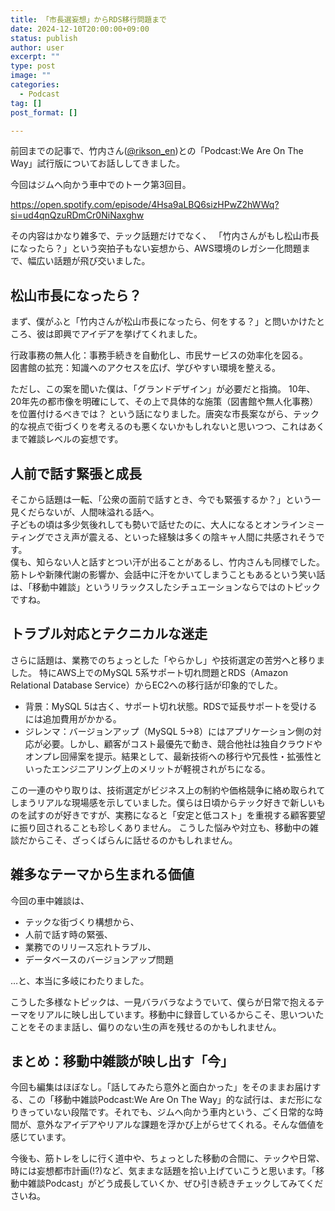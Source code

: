 ```yaml
---
title: 「市長選妄想」からRDS移行問題まで
date: 2024-12-10T20:00:00+09:00
status: publish
author: user
excerpt: ""
type: post
image: ""
categories:
  - Podcast
tag: []
post_format: []

---
```




前回までの記事で、竹内さん([@rikson_en](https://x.com/rikson_en))との「Podcast:We Are On The Way」試行版についてお話ししてきました。  

今回はジムへ向かう車中でのトーク第3回目。  

https://open.spotify.com/episode/4Hsa9aLBQ6sizHPwZ2hWWq?si=ud4qnQzuRDmCr0NiNaxghw

その内容はかなり雑多で、テック話題だけでなく、
「竹内さんがもし松山市長になったら？」という突拍子もない妄想から、AWS環境のレガシー化問題まで、幅広い話題が飛び交いました。

## 松山市長になったら？
まず、僕がふと「竹内さんが松山市長になったら、何をする？」と問いかけたところ、彼は即興でアイデアを挙げてくれました。

行政事務の無人化：事務手続きを自動化し、市民サービスの効率化を図る。  
図書館の拡充：知識へのアクセスを広げ、学びやすい環境を整える。  

ただし、この案を聞いた僕は、「グランドデザイン」が必要だと指摘。
10年、20年先の都市像を明確にして、その上で具体的な施策（図書館や無人化事務）を位置付けるべきでは？ という話になりました。唐突な市長案ながら、テック的な視点で街づくりを考えるのも悪くないかもしれないと思いつつ、これはあくまで雑談レベルの妄想です。

## 人前で話す緊張と成長
そこから話題は一転、「公衆の面前で話すとき、今でも緊張するか？」という一見くだらないが、人間味溢れる話へ。  
子どもの頃は多少気後れしても勢いで話せたのに、大人になるとオンラインミーティングでさえ声が震える、といった経験は多くの陰キャ人間に共感されそうです。  
僕も、知らない人と話すとつい汗が出ることがあるし、竹内さんも同様でした。筋トレや新陳代謝の影響か、会話中に汗をかいてしまうこともあるという笑い話は、「移動中雑談」というリラックスしたシチュエーションならではのトピックですね。

## トラブル対応とテクニカルな迷走
さらに話題は、業務でのちょっとした「やらかし」や技術選定の苦労へと移りました。
特にAWS上でのMySQL 5系サポート切れ問題とRDS（Amazon Relational Database Service）からEC2への移行話が印象的でした。

- 背景：MySQL 5は古く、サポート切れ状態。RDSで延長サポートを受けるには追加費用がかかる。  
- ジレンマ：バージョンアップ（MySQL 5→8）にはアプリケーション側の対応が必要。しかし、顧客がコスト最優先で動き、競合他社は独自クラウドやオンプレ回帰案を提示。結果として、最新技術への移行や冗長性・拡張性といったエンジニアリング上のメリットが軽視されがちになる。  

この一連のやり取りは、技術選定がビジネス上の制約や価格競争に絡め取られてしまうリアルな現場感を示していました。僕らは日頃からテック好きで新しいものを試すのが好きですが、実務になると「安定と低コスト」を重視する顧客要望に振り回されることも珍しくありません。
こうした悩みや対立も、移動中の雑談だからこそ、ざっくばらんに話せるのかもしれません。

## 雑多なテーマから生まれる価値
今回の車中雑談は、  

- テックな街づくり構想から、
- 人前で話す時の緊張、
- 業務でのリリース忘れトラブル、  
- データベースのバージョンアップ問題  

…と、本当に多岐にわたりました。  


こうした多様なトピックは、一見バラバラなようでいて、僕らが日常で抱えるテーマをリアルに映し出しています。移動中に録音しているからこそ、思いついたことをそのまま話し、偏りのない生の声を残せるのかもしれません。

## まとめ：移動中雑談が映し出す「今」
今回も編集はほぼなし。「話してみたら意外と面白かった」をそのままお届けする、この「移動中雑談Podcast:We Are On The Way」的な試行は、まだ形になりきっていない段階です。それでも、ジムへ向かう車内という、ごく日常的な時間が、意外なアイデアやリアルな課題を浮かび上がらせてくれる。そんな価値を感じています。

今後も、筋トレをしに行く道中や、ちょっとした移動の合間に、テックや日常、時には妄想都市計画(!?)など、気ままな話題を拾い上げていこうと思います。「移動中雑談Podcast」がどう成長していくか、ぜひ引き続きチェックしてみてくださいね。


